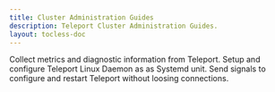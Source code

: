 ```yaml
---
title: Cluster Administration Guides
description: Teleport Cluster Administration Guides.
layout: tocless-doc
---
```


<TileSet>
  <Tile icon="wrench" title="Troubleshooting" href="./admin/troubleshooting.mdx">
    Collect metrics and diagnostic information from Teleport.
  </Tile>
  <Tile icon="wrench" title="Teleport Daemon" href="./admin/daemon.mdx">
    Setup and configure Teleport Linux Daemon as as Systemd unit.
  </Tile>
  <Tile icon="wrench" title="Signals and Graceful Restarts" href="./admin/graceful-restarts.mdx">
    Send signals to configure and restart Teleport without loosing connections.
  </Tile>
</TileSet>
